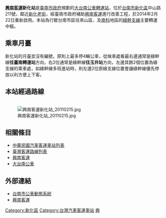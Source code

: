 {{Otheruses|subject=兴南客运新化站|other=沪昆铁路新化站|沪昆铁路新化站}}

{{coord|23|2|10|N|120|18|34|E|display=title}}
{{Infobox 轉運站
|name=興南客運新化站<br/><small>Shing Nan Bus Xinhua Station</small>
|logo=
|image=[[File:Shing_Nan_Bus_Xinhua_Station_201611.JPG|250px]]
|location={{ROC-TW}}<br>[[臺南市|臺南市]][[新化區|新化區]]中山路211號
|opendate=2014年2月22日整修後重新啟用
|closedate=
|built=
|est_completion=
|howtobuild=
|floor=
|use=
|terminate=
|via=
}}
'''[[興南客運|興南客運]]新化站'''是[[臺南市政府|臺南市政府]]規劃的[[大台南公車|大台南公車]][[轉運站|轉運站]]，位於[[台南市|台南市]][[新化區|新化區]]中山路211號，鄰近[[新化老街|新化老街]]，經臺南市政府補助[[興南客運|興南客運]]進行改善工程，於2014年2月22日重新啟用。本站為行駛台南市區往來山區、及[[南科|南科]]地區的[[大台南公車綠幹線|綠幹支線]]主要轉運中樞。 

==乘車月臺==
新化站的月臺並沒有編號，原則上最多停4輛公車，從候車處看最右邊通常是綠幹線'''往臺南轉運站'''方向，右2位通常是綠幹線'''往玉井站'''方向，左邊其餘2個位置為綠支線的乘車處，如綠幹線多班進站時，則左邊2位原綠支線位置會讓綠幹線優先停放以利方便上下客。

==本站經過路線==
{| class="wikitable" width="85%" border="0" align="center" cellpadding="2" cellspacing="1"
|-bgcolor="#EAEAEA"
|-
!路線!!起站!!行經!!迄站!!備註
|-
|<font color=#00b14f>'''綠幹線'''</font>||[[臺南轉運站|臺南轉運站]]||[[台南車站|台南車站]]、新化||玉井||
|-
|<font color=#00b14f>'''綠幹線區間車(西)'''</font>||臺南轉運站||台南車站||新化||
|-
|<font color=#00b14f>'''綠幹線區間車(東1)'''</font>||新化||||玉井||
*例假日停駛。
|-
|<font color=#00b14f>'''綠幹線區間車(東2)'''</font>||新化||那拔林||[[臺南左鎮化石園區|左鎮化石園區]]||
*例假日行駛。
*新化站9:15發車，於左鎮化石園區17:30折返。
|-
|<font color=#00b14f>綠1</font>||新化||[[新市車站_(台灣)|新市車站]]、南科商場||[[善化轉運站|善化轉運站]]||
|-
|<font color=#00b14f>綠2</font>||新化||新市車站、南科實中||山上市場||
*部分班次延駛至玉峰里。
|-
|<font color=#00b14f>綠3</font>||新化||新市車站、樹谷園區||善化轉運站||
|-
|<font color=#00b14f>綠4</font>||新化||新市車站、陽光電城||善化轉運站||
|-
|<font color=#00b14f>綠6</font>||新化||新市車站、潭頂||大社||
|-
|<font color=#00b14f>綠7</font>||新化||新市車站、大營||大社||
|-
|<font color=#00b14f>綠7區間車</font>||新化||||新市車站||
*新化站6:50開車，於新市車站7:00折返。
|-
|<font color=#00b14f>綠10</font>||新化||那拔林、山上||明和里||
*部分班次繞駛平陽里。
|-
|<font color=#00b14f>綠11</font>||新化||山上||善化轉運站||
|-
|<font color=#00b14f>綠12</font>||新化||南化||玉山||
|-
|<font color=#00b14f>綠12區間車-1</font>||新化||||南化國中||
*平日部分班次延駛至臺南轉運站。
|-
|<font color=#00b14f>綠13</font>||新化||岡林||左鎮區公所||
|-
|<font color=#00b14f>綠13區間車</font>||新化||||慈蓮寺||
*例假日停駛。
|-
|<font color=#00b14f>綠14</font>||新化||||九層嶺||
|-
|<font color=#00b14f>綠15</font>||新化||||五甲勢||
|-
|<font color=#00b14f>綠16</font>||新化||[[關廟轉運站|關廟轉運站]]||關廟國中||
*部分班次繞駛統一花園社區。
*部分班次延駛至[[高鐵台南站|高鐵台南站]]。
*首班車延駛至歸仁區公所(中正北路)（經新豐高中）。
|-
|<font color=#00b14f>綠17</font>||安平工業區||大灣||新化||
|}

[[File:興南客運新化站_20110215.jpg|thumb]]

==相關條目==
* [[中華民國汽車客運車站列表|中華民國汽車客運車站列表]]
* [[臺灣客運路線列表|臺灣客運路線列表]]
*[[興南客運|興南客運]]
*[[大台南公車|大台南公車]]

==外部連結==
{{commons category|Xinhua Station, Shing Nan Bus}}
*[http://2384.tncg.gov.tw/TNWeb/Index.jsp?locale=zh_TW&agis=Yes 台南市公車動態系統]{{dead link|date=2018年4月 |bot=InternetArchiveBot |fix-attempted=yes }}
*[http://www.snbus.com.tw 興南客運]

{{大台南公車}}

[[Category:新化區|Category:新化區]]
[[Category:台灣汽車客運車站|Category:台灣汽車客運車站]]
[[Category:台南市公車|興]]